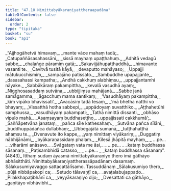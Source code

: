 ```yaml
---
title: "47.10 Nimittabyākaraṇiyattheraapadāna"
tableOfContents: false
sidebar:
  order: 2
type: "tipitaka"
basket: "su"
book: "ap1"
---
```



<DynamicBreadcrumb />

<Division number="59" book="ap1">

<Paragraph number="6046" type="verses" book="ap1">
_“Ajjhogāhetvā himavaṃ,_  
_mante vāce mahaṃ tadā;_  
_Catupaññāsasahassāni,_  
_sissā mayhaṃ upaṭṭhahuṃ._  

</Paragraph>

</Division>
<Division number="60" book="ap1">

<Paragraph number="6047" type="verses" book="ap1">
_Adhitā vedagū sabbe,_  
_chaḷaṅge pāramiṃ gatā;_  
_Sakavijjāhupatthaddhā,_  
_himavante vasanti te._  

</Paragraph>

</Division>
<Division number="61" book="ap1">

<Paragraph number="6048" type="verses" book="ap1">
_Cavitvā tusitā kāyā,_  
_devaputto mahāyaso;_  
_Uppajji mātukucchismiṃ,_  
_sampajāno patissato._  

</Paragraph>

</Division>
<Division number="62" book="ap1">

<Paragraph number="6049" type="verses" book="ap1">
_Sambuddhe upapajjante,_  
_dasasahassi kampatha;_  
_Andhā cakkhuṃ alabhiṃsu,_  
_uppajjantamhi nāyake._  

</Paragraph>

</Division>
<Division number="63" book="ap1">

<Paragraph number="6050" type="verses" book="ap1">
_Sabbākāraṃ pakampittha,_  
_kevalā vasudhā ayaṃ;_  
_Nigghosasaddaṃ sutvāna,_  
_ubbijjiṃsu mahājanā._  

</Paragraph>

</Division>
<Division number="64" book="ap1">

<Paragraph number="6051" type="verses" book="ap1">
_Sabbe janā samāgamma,_  
_āgacchuṃ mama santikaṃ;_  
_‘Vasudhāyaṃ pakampittha,_  
_kiṃ vipāko bhavissati’._  

</Paragraph>

</Division>
<Division number="65" book="ap1">

<Paragraph number="6052" type="verses" book="ap1">
_Avacāsiṃ tadā tesaṃ,_  
_‘mā bhetha natthi vo bhayaṃ;_  
_Vissatthā hotha sabbepi,_  
_uppādoyaṃ suvatthiko._  

</Paragraph>

</Division>
<Division number="66" book="ap1">

<Paragraph number="6053" type="verses" book="ap1">
_Aṭṭhahetūhi samphussa,_  
_vasudhāyaṃ pakampati;_  
_Tathā nimittā dissanti,_  
_obhāso vipulo mahā._  

</Paragraph>

</Division>
<Division number="67" book="ap1">

<Paragraph number="6054" type="verses" book="ap1">
_Asaṃsayaṃ buddhaseṭṭho,_  
_uppajjissati cakkhumā’;_  
_Saññāpetvāna janataṃ,_  
_pañca sīle kathesahaṃ._  

</Paragraph>

</Division>
<Division number="68" book="ap1">

<Paragraph number="6055" type="verses" book="ap1">
_Sutvāna pañca sīlāni,_  
_buddhuppādañca dullabhaṃ;_  
_Ubbegajātā sumanā,_  
_tuṭṭhahaṭṭhā ahaṃsu te._  

</Paragraph>

</Division>
<Division number="69" book="ap1">

<Paragraph number="6056" type="verses" book="ap1">
_Dvenavute ito kappe,_  
_yaṃ nimittaṃ viyākariṃ;_  
_Duggatiṃ nābhijānāmi,_  
_byākaraṇassidaṃ phalaṃ._  

</Paragraph>

</Division>
<Division number="70" book="ap1">

<Paragraph number="6057" type="verses" book="ap1">
_Kilesā jhāpitā mayhaṃ,_  
_ …pe… _  
_viharāmi anāsavo._  

</Paragraph>

</Division>
<Division number="71" book="ap1">

<Paragraph number="6058" type="verses" book="ap1">
_Svāgataṃ vata me āsi,_  
_ …pe… _  
_kataṃ buddhassa sāsanaṃ._  

</Paragraph>

</Division>
<Division number="72" book="ap1">

<Paragraph number="6059" type="verses" book="ap1">
_Paṭisambhidā catasso,_  
_ …pe… _  
_kataṃ buddhassa sāsanaṃ”. (4843)_  

</Paragraph>

<Paragraph number="6060" book="ap1">
Itthaṃ sudaṃ āyasmā nimittabyākaraṇiyo thero imā gāthāyo abhāsitthāti.

</Paragraph>
</Division>

<Paragraph number="6061" type="center" book="ap1">
Nimittabyākaraṇiyattherassāpadānaṃ dasamaṃ.



</Paragraph>

<Paragraph number="6062" type="center" book="ap1">
Sālakusumiyavaggo sattacattālīsamo.



</Paragraph>

<Paragraph number="6063" type="center" book="ap1">
Tassuddānaṃ


</Paragraph>

<Paragraph number="6064" type="verses" book="ap1">
_Sālakusumiyo thero,_  
_pūjā nibbāpakopi ca;_  
_Setudo tālavaṇṭī ca,_  
_avaṭalabujappado._  

</Paragraph>

<Paragraph number="6065" type="verses" book="ap1">
_Pilakkhapaṭibhānī ca,_  
_veyyākaraṇiyo dijo;_  
_Dvesattati ca gāthāyo,_  
_gaṇitāyo vibhāvibhi._
</Paragraph>